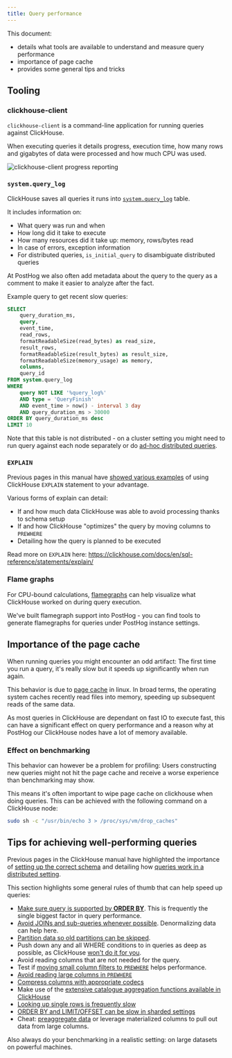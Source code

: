 ```yaml
---
title: Query performance
---
```


This document:
- details what tools are available to understand and measure query performance
- importance of page cache
- provides some general tips and tricks

## Tooling

### clickhouse-client

`clickhouse-client` is a command-line application for running queries against ClickHouse.

When executing queries it details progress, execution time, how many rows and gigabytes of data were processed and how much
CPU was used.

![clickhouse-client progress reporting](../../../images/handbook/clickhouse-client-progress.gif)

### `system.query_log`

ClickHouse saves all queries it runs into [`system.query_log`](https://clickhouse.com/docs/en/operations/system-tables/query_log/) table.

It includes information on:
- What query was run and when
- How long did it take to execute
- How many resources did it take up: memory, rows/bytes read
- In case of errors, exception information
- For distributed queries, `is_initial_query` to disambiguate distributed queries

At PostHog we also often add metadata about the query to the query as a comment to make it easier to analyze after the fact.

Example query to get recent slow queries:

```sql
SELECT
    query_duration_ms,
    query,
    event_time,
    read_rows,
    formatReadableSize(read_bytes) as read_size,
    result_rows,
    formatReadableSize(result_bytes) as result_size,
    formatReadableSize(memory_usage) as memory,
    columns,
    query_id
FROM system.query_log
WHERE
    query NOT LIKE '%query_log%'
    AND type = 'QueryFinish'
    AND event_time > now() - interval 3 day
    AND query_duration_ms > 30000
ORDER BY query_duration_ms desc
LIMIT 10
```

Note that this table is not distributed - on a cluster setting you might need to run query against each node separately or
do [ad-hoc distributed queries](/handbook/engineering/clickhouse/replication#ad-hoc-distributed-queries).

### `EXPLAIN`

Previous pages in this manual have [showed various examples](/handbook/engineering/clickhouse/data-storage#aggregation-supported-by-order-by)
of using ClickHouse `EXPLAIN` statement to your advantage.

Various forms of explain can detail:
- If and how much data ClickHouse was able to avoid processing thanks to schema setup
- If and how ClickHouse "optimizes" the query by moving columns to `PREWHERE`
- Detailing how the query is planned to be executed

Read more on `EXPLAIN` here: https://clickhouse.com/docs/en/sql-reference/statements/explain/

### Flame graphs

For CPU-bound calculations, [flamegraphs](https://github.com/Slach/clickhouse-flamegraph) can help visualize what ClickHouse worked on during query execution.

<div
  class="relative mt-2 mb-4"
>
  <object
    data={'/images/flamegraph.svg'}
    type="image/svg+xml"
  />
</div>

We've built flamegraph support into PostHog - you can find tools to generate flamegraphs for queries under PostHog instance settings.

## Importance of the page cache

When running queries you might encounter an odd artifact: The first time you run a query, it's really slow but it speeds up significantly
when run again.

This behavior is due to [page cache](https://www.thomas-krenn.com/en/wiki/Linux_Page_Cache_Basics) in linux. In broad terms, the operating
system caches recently read files into memory, speeding up subsequent reads of the same data.

As most queries in ClickHouse are dependant on fast IO to execute fast, this can have a significant effect on query performance and a reason
why at PostHog our ClickHouse nodes have a lot of memory available.

### Effect on benchmarking

This behavior can however be a problem for profiling: Users constructing new queries might not hit the page cache and receive a worse
experience than benchmarking may show.

This means it's often important to wipe page cache on clickhouse when doing queries. This can be achieved with the following command on a ClickHouse node:

```bash
sudo sh -c "/usr/bin/echo 3 > /proc/sys/vm/drop_caches"
```

## Tips for achieving well-performing queries

Previous pages in the ClickHouse manual have highlighted the importance of
[setting up the correct schema](/handbook/engineering/clickhouse/data-storage)
and detailing how [queries work in a distributed setting](/handbook/engineering/clickhouse/replication).

This section highlights some general rules of thumb that can help speed up queries:

- [Make sure query is supported by **ORDER BY**](/handbook/engineering/clickhouse/data-storage#aggregation-supported-by-order-by). This is frequently the single biggest factor in query performance.
- [Avoid JOINs and sub-queries whenever possible](/handbook/engineering/clickhouse/data-storage#weak-join-support). Denormalizing data can help here.
- [Partition data so old partitions can be skipped](/handbook/engineering/clickhouse/data-storage#partition-by).
- Push down any and all WHERE conditions to in queries as deep as possible, as ClickHouse [won't do it for you](/handbook/engineering/clickhouse/data-storage#no-query-planner).
- Avoid reading columns that are not needed for the query.
- Test if [moving small column filters to `PREWHERE`](/handbook/engineering/clickhouse/data-storage#no-query-planner) helps performance.
- [Avoid reading large columns in `PREWHERE`](/handbook/engineering/clickhouse/data-storage#no-query-planner)
- [Compress columns with appropriate codecs](/handbook/engineering/clickhouse/data-storage#data-compression)
- Make use of the [extensive catalogue aggregation functions available in ClickHouse](https://clickhouse.com/docs/en/sql-reference/aggregate-functions/)
- [Looking up single rows is frequently slow](/handbook/engineering/clickhouse/data-storage#point-queries-not-supported-by-order-by)
- [ORDER BY and LIMIT/OFFSET can be slow in sharded settings](/handbook/engineering/clickhouse/replication#example-query-limit-filter-and-aggregate)
- Cheat: [preaggregate data](/handbook/engineering/clickhouse/schema/app-metrics) or leverage materialized columns to pull out data from large columns.

Also always do your benchmarking in a realistic setting: on large datasets on powerful machines.
